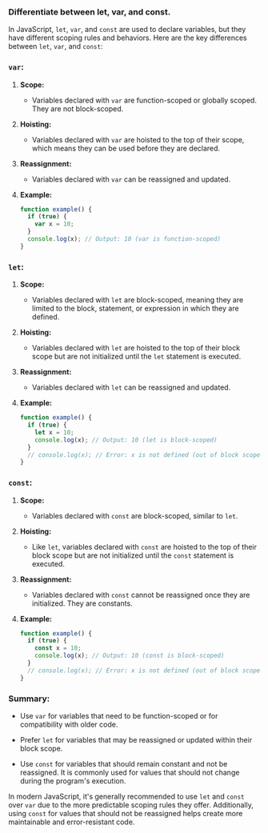 ### Differentiate between let, var, and const.

In JavaScript, `let`, `var`, and `const` are used to declare variables, but they have different scoping rules and behaviors. Here are the key differences between `let`, `var`, and `const`:

### `var`:

1. **Scope:**

   - Variables declared with `var` are function-scoped or globally scoped. They are not block-scoped.

2. **Hoisting:**

   - Variables declared with `var` are hoisted to the top of their scope, which means they can be used before they are declared.

3. **Reassignment:**

   - Variables declared with `var` can be reassigned and updated.

4. **Example:**
   ```javascript
   function example() {
     if (true) {
       var x = 10;
     }
     console.log(x); // Output: 10 (var is function-scoped)
   }
   ```

### `let`:

1. **Scope:**

   - Variables declared with `let` are block-scoped, meaning they are limited to the block, statement, or expression in which they are defined.

2. **Hoisting:**

   - Variables declared with `let` are hoisted to the top of their block scope but are not initialized until the `let` statement is executed.

3. **Reassignment:**

   - Variables declared with `let` can be reassigned and updated.

4. **Example:**
   ```javascript
   function example() {
     if (true) {
       let x = 10;
       console.log(x); // Output: 10 (let is block-scoped)
     }
     // console.log(x); // Error: x is not defined (out of block scope)
   }
   ```

### `const`:

1. **Scope:**

   - Variables declared with `const` are block-scoped, similar to `let`.

2. **Hoisting:**

   - Like `let`, variables declared with `const` are hoisted to the top of their block scope but are not initialized until the `const` statement is executed.

3. **Reassignment:**

   - Variables declared with `const` cannot be reassigned once they are initialized. They are constants.

4. **Example:**
   ```javascript
   function example() {
     if (true) {
       const x = 10;
       console.log(x); // Output: 10 (const is block-scoped)
     }
     // console.log(x); // Error: x is not defined (out of block scope)
   }
   ```

### Summary:

- Use `var` for variables that need to be function-scoped or for compatibility with older code.

- Prefer `let` for variables that may be reassigned or updated within their block scope.

- Use `const` for variables that should remain constant and not be reassigned. It is commonly used for values that should not change during the program's execution.

In modern JavaScript, it's generally recommended to use `let` and `const` over `var` due to the more predictable scoping rules they offer. Additionally, using `const` for values that should not be reassigned helps create more maintainable and error-resistant code.
